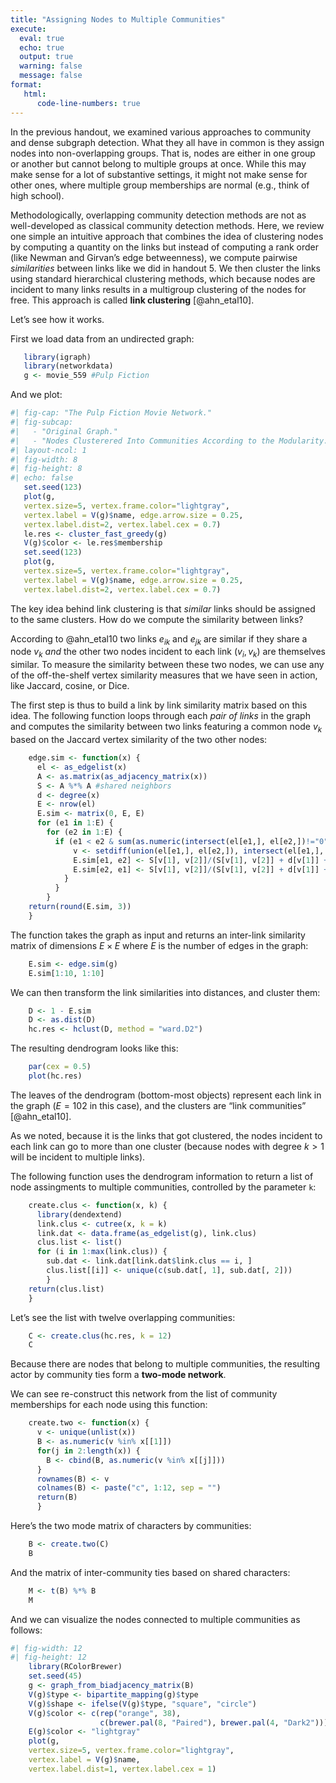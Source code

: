 ```yaml
---
title: "Assigning Nodes to Multiple Communities"
execute: 
  eval: true
  echo: true
  output: true
  warning: false
  message: false
format: 
   html:
      code-line-numbers: true
---
```


In the previous handout, we examined various approaches to community and dense subgraph detection. What they all have in common is they assign nodes into non-overlapping groups. That is, nodes are either in one group or another but cannot belong to multiple groups at once. While this may make sense for a lot of substantive settings, it might not make sense for other ones, where multiple group memberships are normal (e.g., think of high school). 

Methodologically, overlapping community detection methods are not as well-developed as classical community detection methods. Here, we review one simple an intuitive approach that combines the idea of clustering nodes by computing a quantity on the links but instead of computing a rank order (like Newman and Girvan's edge betweenness), we compute pairwise *similarities* between links like we did in handout 5. We then cluster the links using standard hierarchical clustering methods, which because nodes are incident to many links results in a multigroup clustering of the nodes for free. This approach is called **link clustering** [@ahn_etal10].

Let's see how it works.

First we load data from an undirected graph:

```r
   library(igraph)
   library(networkdata)
   g <- movie_559 #Pulp Fiction
```

And we plot:

```r
#| fig-cap: "The Pulp Fiction Movie Network."
#| fig-subcap:
#|   - "Original Graph."
#|   - "Nodes Clusterered Into Communities According to the Modularity." 
#| layout-ncol: 1
#| fig-width: 8
#| fig-height: 8
#| echo: false
   set.seed(123)
   plot(g, 
   vertex.size=5, vertex.frame.color="lightgray", 
   vertex.label = V(g)$name, edge.arrow.size = 0.25,
   vertex.label.dist=2, vertex.label.cex = 0.7)
   le.res <- cluster_fast_greedy(g)
   V(g)$color <- le.res$membership
   set.seed(123)
   plot(g, 
   vertex.size=5, vertex.frame.color="lightgray", 
   vertex.label = V(g)$name, edge.arrow.size = 0.25,
   vertex.label.dist=2, vertex.label.cex = 0.7)
```

The key idea behind link clustering is that *similar* links should be assigned to the same clusters. How do we compute the similarity between links? 

According to @ahn_etal10 two links $e_{ik}$ and $e_{jk}$ are similar if they share a node $v_k$ *and* the other two nodes incident to each link ($v_i, v_k$) are themselves similar. To measure the similarity between these two nodes, we can use any of the off-the-shelf vertex similarity measures that we have seen in action, like Jaccard, cosine, or Dice.

The first step is thus to build a link by link similarity matrix based on this idea. The following function loops through each *pair of links* in the graph and computes the similarity between two links featuring a common node $v_k$  based on the Jaccard vertex similarity of the two other nodes:

```r
    edge.sim <- function(x) {
      el <- as_edgelist(x)
      A <- as.matrix(as_adjacency_matrix(x))
      S <- A %*% A #shared neighbors
      d <- degree(x)
      E <- nrow(el)
      E.sim <- matrix(0, E, E)
      for (e1 in 1:E) {
        for (e2 in 1:E) {
          if (e1 < e2 & sum(as.numeric(intersect(el[e1,], el[e2,])!="0"))==1) {
              v <- setdiff(union(el[e1,], el[e2,]), intersect(el[e1,], el[e2,]))
              E.sim[e1, e2] <- S[v[1], v[2]]/(S[v[1], v[2]] + d[v[1]] + d[v[2]])
              E.sim[e2, e1] <- S[v[1], v[2]]/(S[v[1], v[2]] + d[v[1]] + d[v[2]])
            }
          }
        }
    return(round(E.sim, 3))
    }
```

The function takes the graph as input and returns an inter-link similarity matrix of dimensions $E \times E$ where $E$ is the number of edges in the graph:

```r
    E.sim <- edge.sim(g)
    E.sim[1:10, 1:10]
```

We can then transform the link similarities into distances, and cluster them:

```r
    D <- 1 - E.sim
    D <- as.dist(D)
    hc.res <- hclust(D, method = "ward.D2")
```

The resulting dendrogram looks like this:

```r
    par(cex = 0.5)
    plot(hc.res)
```

The leaves of the dendrogram (bottom-most objects) represent each link in the graph ($E = 102$ in this case), and the clusters are "link communities" [@ahn_etal10].


As we noted, because it is the links that got clustered, the nodes incident to each link can go to more than one cluster (because nodes with degree $k>1$ will be incident to multiple links). 

The following function uses the dendrogram information to return a list of node assingments to multiple communities, controlled by the parameter `k`:

```r
    create.clus <- function(x, k) {
      library(dendextend)
      link.clus <- cutree(x, k = k)
      link.dat <- data.frame(as_edgelist(g), link.clus)
      clus.list <- list()
      for (i in 1:max(link.clus)) {
        sub.dat <- link.dat[link.dat$link.clus == i, ]
        clus.list[[i]] <- unique(c(sub.dat[, 1], sub.dat[, 2]))
        }
    return(clus.list)
    }
```

Let's see the list with twelve overlapping communities:

```r
    C <- create.clus(hc.res, k = 12)
    C
```

Because there are nodes that belong to multiple communities, the resulting actor by community ties form a **two-mode network**. 

We can see re-construct this network from the list of community memberships for each node using this function:

```r
    create.two <- function(x) {
      v <- unique(unlist(x))
      B <- as.numeric(v %in% x[[1]])
      for(j in 2:length(x)) {
        B <- cbind(B, as.numeric(v %in% x[[j]]))
      }
      rownames(B) <- v
      colnames(B) <- paste("c", 1:12, sep = "")
      return(B)
      }
```

Here's the two mode matrix of characters by communities:

```r
    B <- create.two(C)
    B
```

And the matrix of inter-community ties based on shared characters:

```r
    M <- t(B) %*% B
    M
```

And we can visualize the nodes connected to multiple communities as follows: 

```r
#| fig-width: 12
#| fig-height: 12
    library(RColorBrewer)
    set.seed(45)
    g <- graph_from_biadjacency_matrix(B)
    V(g)$type <- bipartite_mapping(g)$type
    V(g)$shape <- ifelse(V(g)$type, "square", "circle")
    V(g)$color <- c(rep("orange", 38), 
                    c(brewer.pal(8, "Paired"), brewer.pal(4, "Dark2"))) 
    E(g)$color <- "lightgray"
    plot(g, 
    vertex.size=5, vertex.frame.color="lightgray", 
    vertex.label = V(g)$name,
    vertex.label.dist=1, vertex.label.cex = 1)
```





